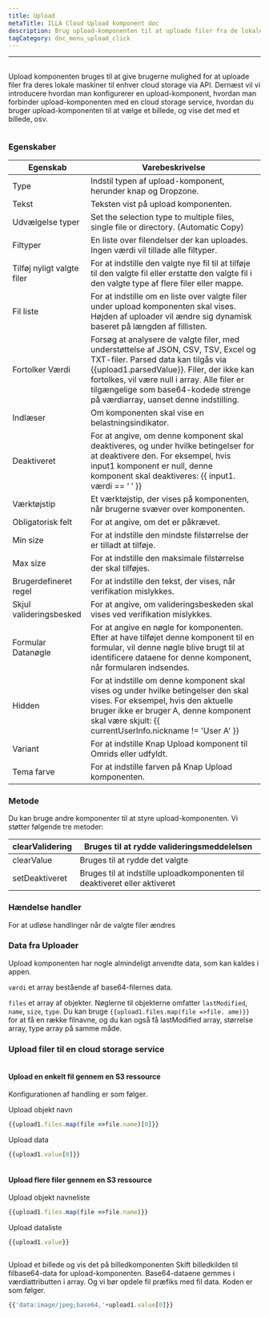 ```yaml
---
title: Upload
metaTitle: ILLA Cloud Upload komponent doc
description: Brug upload-komponenten til at uploade filer fra de lokale maskiner til enhver cloud storage
tagCategory: doc_menu_upload_click
---
```


* * *

## <Heading hidden>Upload</Heading>

Upload komponenten bruges til at give brugerne mulighed for at uploade filer fra deres lokale maskiner til enhver cloud storage via API. Dernæst vil vi introducere hvordan man konfigurerer en upload-komponent, hvordan man forbinder upload-komponenten med en cloud storage service, hvordan du bruger upload-komponenten til at vælge et billede, og vise det med et billede, osv.

<img src='https://cdn.illacloud.com/official-website/img/docs/upload1.png' alt="" />

### Egenskaber

| Egenskab                   | Varebeskrivelse                                                                                                                                                                                                                                                                                        |
| -------------------------- | ------------------------------------------------------------------------------------------------------------------------------------------------------------------------------------------------------------------------------------------------------------------------------------------------------ |
| Type                       | Indstil typen af upload-komponent, herunder knap og Dropzone.                                                                                                                                                                                                                                          |
| Tekst                      | Teksten vist på upload komponenten.                                                                                                                                                                                                                                                                    |
| Udvælgelse typer           | Set the selection type to multiple files, single file or directory. (Automatic Copy)                                                                                                                                                                                                                   |
| Filtyper                   | En liste over filendelser der kan uploades. Ingen værdi vil tillade alle filtyper.                                                                                                                                                                                                                     |
| Tilføj nyligt valgte filer | For at indstille den valgte nye fil til at tilføje til den valgte fil eller erstatte den valgte fil i den valgte type af flere filer eller mappe.                                                                                                                                                      |
| Fil liste                  | For at indstille om en liste over valgte filer under upload komponenten skal vises. Højden af uploader vil ændre sig dynamisk baseret på længden af fillisten.                                                                                                                                         |
| Fortolker Værdi            | Forsøg at analysere de valgte filer, med understøttelse af JSON, CSV, TSV, Excel og TXT-filer. Parsed data kan tilgås via {{upload1.parsedValue}}. Filer, der ikke kan fortolkes, vil være null i array. Alle filer er tilgængelige som base64-kodede strenge på værdiarray, uanset denne indstilling. |
| Indlæser                   | Om komponenten skal vise en belastningsindikator.                                                                                                                                                                                                                                                      |
| Deaktiveret                | For at angive, om denne komponent skal deaktiveres, og under hvilke betingelser for at deaktivere den. For eksempel, hvis input1 komponent er null, denne komponent skal deaktiveres: {{ input1. værdi == ‘ ’ }}                                                                                       |
| Værktøjstip                | Et værktøjstip, der vises på komponenten, når brugerne svæver over komponenten.                                                                                                                                                                                                                        |
| Obligatorisk felt          | For at angive, om det er påkrævet.                                                                                                                                                                                                                                                                     |
| Min size                   | For at indstille den mindste filstørrelse der er tilladt at tilføje.                                                                                                                                                                                                                                   |
| Max size                   | For at indstille den maksimale filstørrelse der skal tilføjes.                                                                                                                                                                                                                                         |
| Brugerdefineret regel      | For at indstille den tekst, der vises, når verifikation mislykkes.                                                                                                                                                                                                                                     |
| Skjul valideringsbesked    | For at angive, om valideringsbeskeden skal vises ved verifikation mislykkes.                                                                                                                                                                                                                           |
| Formular Datanøgle         | For at angive en nøgle for komponenten. Efter at have tilføjet denne komponent til en formular, vil denne nøgle blive brugt til at identificere dataene for denne komponent, når formularen indsendes.                                                                                                 |
| Hidden                     | For at indstille om denne komponent skal vises og under hvilke betingelser den skal vises. For eksempel, hvis den aktuelle bruger ikke er bruger A, denne komponent skal være skjult: {{ currentUserInfo.nickname != 'User A' }}                                                                       |
| Variant                    | For at indstille Knap Upload komponent til Omrids eller udfyldt.                                                                                                                                                                                                                                       |
| Tema farve                 | For at indstille farven på Knap Upload komponenten.                                                                                                                                                                                                                                                    |

### Metode

Du kan bruge andre komponenter til at styre upload-komponenten. Vi støtter følgende tre metoder:

| clearValidering | Bruges til at rydde valideringsmeddelelsen                                |
| --------------- | ------------------------------------------------------------------------- |
| clearValue      | Bruges til at rydde det valgte                                            |
| setDeaktiveret  | Bruges til at indstille uploadkomponenten til deaktiveret eller aktiveret |

### Hændelse handler

For at udløse handlinger når de valgte filer ændres

### Data fra Uploader

Upload komponenten har nogle almindeligt anvendte data, som kan kaldes i appen.

`værdi` et array bestående af base64-filernes data. 

`files` et array af objekter. Nøglerne til objekterne omfatter `lastModified`, `name`, `size`, `type`. Du kan bruge `{{upload1.files.map(file =>file. ame)}}` for at få en række filnavne, og du kan også få lastModified array, størrelse array, type array på samme måde. 

### Upload filer til en cloud storage service

<img src='https://cdn.illacloud.com/official-website/img/docs/upload2.gif' alt="" />

#### Upload en enkelt fil gennem en S3 ressource

Konfigurationen af handling er som følger. 

Upload objekt navn

```jsx
{{upload1.files.map(file =>file.name)[0]}}
```

Upload data

```jsx
{{upload1.value[0]}}
```

<img src='https://cdn.illacloud.com/official-website/img/docs/upload3.png' alt="" />

#### Upload flere filer gennem en S3 ressource

Upload objekt navneliste

```jsx
{{upload1.files.map(file =>file.name)}}
```

Upload dataliste

```jsx
{{upload1.value}}
```

<img src='https://cdn.illacloud.com/official-website/img/docs/upload4.png' alt="" />

Upload et billede og vis det på billedkomponenten
Skift billedkilden til filbase64-data for upload-komponenten. Base64-dataene gemmes i værdiattributten i array. Og vi bør opdele fil præfiks med fil data. Koden er som følger. 

```jsx
{{'data:image/jpeg;base64,'+upload1.value[0]}}
```

<img src='https://cdn.illacloud.com/official-website/img/docs/upload5.gif' alt="" />
